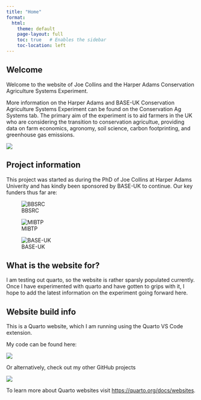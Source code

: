```yaml
---
title: "Home"
format:
  html:
    theme: default
    page-layout: full
    toc: true   # Enables the sidebar
    toc-location: left
---
```


## Welcome

Welcome to the website of Joe Collins and the Harper Adams Conservation Agriculture Systems Experiment.

More information on the Harper Adams and BASE-UK Conservation Agriculture Systems Experiment can be found on the Conservation Ag Systems tab. The primary aim of the experiment is to aid farmers in the UK who are considering the transition to conservation agricultue, providing data on farm economics, agronomy, soil science, carbon footprinting, and greenhouse gas emissions. 

![](images/HAU_BASE_image.png)


## Project information

This project was started as during the PhD of Joe Collins at Harper Adams Univerity and has kindly been sponsored by BASE-UK to continue. Our key funders thus far are:

:::{.grid}
::: {.g-col-4 .d-flex .align-items-center}
![BBSRC](/images/logos/BBSRC_UKRI_logo-1.png)
:::
::: {.g-col-4 .d-flex .align-items-center}
![MIBTP](/images/logos/mibpt_logo_20kb.png)
:::
::: {.g-col-4 .d-flex .align-items-center}
![BASE-UK](/images/logos/BASE_UK.png)
:::
:::






## What is the website for? 

I am testing out quarto, so the website is rather sparsly populated currently. Once I have experimented with quarto and have gotten to grips with it, I hope to add the latest information on the experiment going forward here. 




## Website build info

This is a Quarto website, which I am running using the Quarto VS Code extension. 

My code can be found here:

[![](https://img.shields.io/badge/Repo-quarto_web-%2312100E.svg?style=for-the-badge&logo=github&logoColor=white)](https://github.com/jwollins/quarto_web)

Or alternatively, check out my other GitHub projects

[![](https://img.shields.io/badge/GitHub-Profile-%2312100E.svg?style=for-the-badge&logo=github&logoColor=white)](https://github.com/jwollins)

To learn more about Quarto websites visit <https://quarto.org/docs/websites>.
